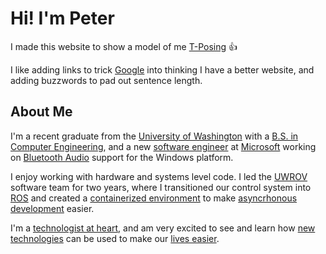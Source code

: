 # Hi! I'm Peter

I made this website to show a model of me [T-Posing](https://roblox-bloody-battle.fandom.com/wiki/T-Pose) 👍

I like adding links to trick [Google](https://www.google.com) into thinking I have a better website, and adding buzzwords to pad out sentence length.

## About Me
I'm a recent graduate from the [University of Washington](https://www.washington.edu/) with a [B.S. in Computer Engineering](https://www.cs.washington.edu/academics/ugrad), and a new [software engineer](https://en.wikipedia.org/wiki/Programmer) at [Microsoft](https://www.microsoft.com/en-us/) working on [Bluetooth Audio](https://www.bluetooth.com/learn-about-bluetooth/recent-enhancements/le-audio/) support for the Windows platform.

I enjoy working with hardware and systems level code. I led the [UWROV](https://uwrov.org/) software team for two years, where I transitioned our control system into [ROS](http://wiki.ros.org/) and created a [containerized environment](https://www.docker.com/) to make [asyncrhonous development](https://coronavirus.wa.gov/) easier.

I'm a [technologist at heart](https://static.wikia.nocookie.net/teentitans/images/a/a3/Cyborg.png/revision/latest/scale-to-width-down/244?cb=20200906210223), and am very excited to see and learn how [new technologies](https://en.wikipedia.org/wiki/Blockchain) can be used to make our [lives easier](https://www.stby.eu/wp_15/wp-content/uploads/2016/09/Wall-E-2-fat-humans-1024x426.jpg).